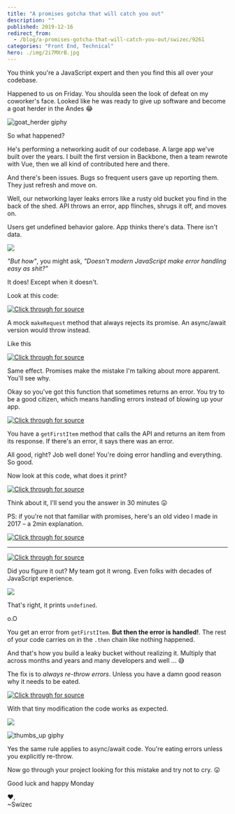 ```yaml
---
title: "A promises gotcha that will catch you out"
description: ""
published: 2019-12-16
redirect_from:
  - /blog/a-promises-gotcha-that-will-catch-you-out/swizec/9261
categories: "Front End, Technical"
hero: ./img/2i7MXrB.jpg
---
```


You think you're a JavaScript expert and then you find this all over your codebase.

Happened to us on Friday. You shoulda seen the look of defeat on my coworker's face. Looked like he was ready to give up software and become a goat herder in the Andes 😂

![goat_herder giphy](./img/media-Z2wkLVzjpM784-giphy.gif)

So what happened?

He's performing a networking audit of our codebase. A large app we've built over the years. I built the first version in Backbone, then a team rewrote with Vue, then we all kind of contributed here and there.

And there's been issues. Bugs so frequent users gave up reporting them. They just refresh and move on.

Well, our networking layer leaks errors like a rusty old bucket you find in the back of the shed. API throws an error, app flinches, shrugs it off, and moves on.

Users get undefined behavior galore. App thinks there's data. There isn't data.

![](./img/2i7MXrB.jpg)

_"But how"_, you might ask, _"Doesn't modern JavaScript make error handling easy as shit?"_

It does! Except when it doesn't.

Look at this code:

[![Click through for source](./img/techletter.app-screenshot-1576516610434.png)](<https://carbon.now.sh/?bg=rgba(255,255,255,1)&t=seti&l=javascript&ds=true&wc=true&wa=true&pv=48px&ph=32px&ln=false&code=function%20makeRequest()%20%7B%0A%09return%20new%20Promise((resolve%2C%20reject)%20%3D%3E%20%7B%0A%09%09reject(%22Something%20went%20wrong%22)%0A%09%7D)%0A%7D>)

A mock `makeRequest` method that always rejects its promise. An async/await version would throw instead.

Like this

[![Click through for source](./img/techletter.app-screenshot-1576516608665.png)](<https://carbon.now.sh/?bg=rgba(255,255,255,1)&t=seti&l=javascript&ds=true&wc=true&wa=true&pv=48px&ph=32px&ln=false&code=async%20function%20makeRequest()%20%7B%0A%09throw%20new%20Error(%22Something%20went%20wrong%22)%0A%7D>)

Same effect. Promises make the mistake I'm talking about more apparent. You'll see why.

Okay so you've got this function that sometimes returns an error. You try to be a good citizen, which means handling errors instead of blowing up your app.

[![Click through for source](./img/techletter.app-screenshot-1576516610370.png)](<https://carbon.now.sh/?bg=rgba(255,255,255,1)&t=seti&l=javascript&ds=true&wc=true&wa=true&pv=48px&ph=32px&ln=false&code=function%20getFirstItem()%20%7B%0A%09return%20makeRequest()%0A%09%09.then(response%20%3D%3E%20%7B%0A%09%09%09return%20response.data%5B0%5D%0A%09%09%7D)%0A%09%09.catch(error%20%3D%3E%20%7B%0A%09%09%09console.error(%22There%20was%20an%20error!%22%2C%20error)%0A%09%09%7D)%0A%7D>)

You have a `getFirstItem` method that calls the API and returns an item from its response. If there's an error, it says there was an error.

All good, right? Job well done! You're doing error handling and everything. So good.

Now look at this code, what does it print?

[![Click through for source](./img/techletter.app-screenshot-1576516610299.png)](<https://carbon.now.sh/?bg=rgba(255,255,255,1)&t=seti&l=javascript&ds=true&wc=true&wa=true&pv=48px&ph=32px&ln=false&code=function%20printFirstItem()%20%7B%0A%09getFirstItem()%0A%09%09.then(item%20%3D%3E%20console.log(item))%0A%09%09.catch(error%20%3D%3E%20console.error(%22There%20was%20no%20item%22))%0A%7D>)

Think about it, I'll send you the answer in 30 minutes 😛

PS: if you're not that familiar with promises, here's an old video I made in 2017 – a 2min explanation.

[![Click through for source](./img/techletter.app-screenshot-1576516629907.png)](https://www.youtube.com/watch?v=KVYm0qC4b1Y)

---

[![Click through for source](./img/techletter.app-screenshot-1576516613487.png)](<https://carbon.now.sh/?bg=rgba(255,255,255,1)&t=seti&l=javascript&ds=true&wc=true&wa=true&pv=48px&ph=32px&ln=false&code=function%20printFirstItem()%20%7B%0A%09getFirstItem()%0A%09%09.then(item%20%3D%3E%20console.log(item))%0A%09%09.catch(error%20%3D%3E%20console.error(%22There%20was%20no%20item%22))%0A%7D>)

Did you figure it out? My team got it wrong. Even folks with decades of JavaScript experience.

![](./img/BYgtzPO.png)

That's right, it prints `undefined`.

o.O

You get an error from `getFirstItem`. **But then the error is handled!**. The rest of your code carries on in the `.then` chain like nothing happened.

And that's how you build a leaky bucket without realizing it. Multiply that across months and years and many developers and well ... 😅

The fix is to _always re-throw errors_. Unless you have a damn good reason why it needs to be eated.

[![Click through for source](./img/techletter.app-screenshot-1576516608792.png)](<https://carbon.now.sh/?bg=rgba(255,255,255,1)&t=seti&l=javascript&ds=true&wc=true&wa=true&pv=48px&ph=32px&ln=false&code=function%20getFirstItem()%20%7B%0A%09return%20makeRequest()%0A%09%09.then(response%20%3D%3E%20%7B%0A%09%09%09return%20response.data%5B0%5D%0A%09%09%7D)%0A%09%09.catch(error%20%3D%3E%20%7B%0A%09%09%09console.error(%22There%20was%20an%20error!%22%2C%20error)%0A%09%09%09throw%20error%0A%09%09%7D)%0A%7D>)

With that tiny modification the code works as expected.

![](./img/d89bP3j.png)

![thumbs_up giphy](./img/media-GCvktC0KFy9l6-giphy.gif)

Yes the same rule applies to async/await code. You're eating errors unless you explicitly re-throw.

Now go through your project looking for this mistake and try not to cry. 😛

Good luck and happy Monday

❤️,<br/> ~Swizec
